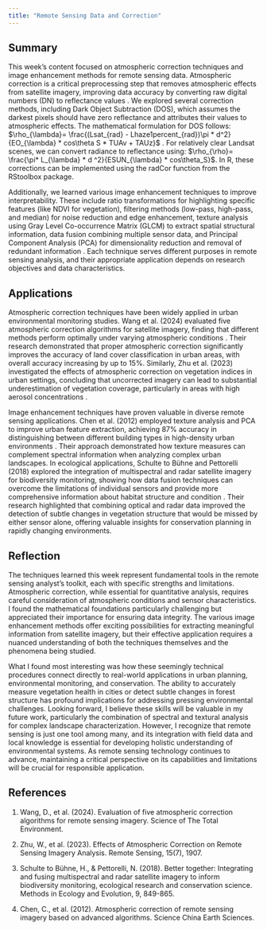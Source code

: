 ```yaml
---
title: "Remote Sensing Data and Correction"
---
```


## Summary

This week's content focused on atmospheric correction techniques and image enhancement methods for remote sensing data. Atmospheric correction is a critical preprocessing step that removes atmospheric effects from satellite imagery, improving data accuracy by converting raw digital numbers (DN) to reflectance values . We explored several correction methods, including Dark Object Subtraction (DOS), which assumes the darkest pixels should have zero reflectance and attributes their values to atmospheric effects. The mathematical formulation for DOS follows: $\rho_{\lambda}= \frac{(Lsat_{rad} - Lhaze1percent_{rad})\pi * d^2}{EO_{\lambda} * cos\theta S * TUAv + TAUz}$ . For relatively clear Landsat scenes, we can convert radiance to reflectance using: $\rho_{\rho}= \frac{\pi* L_{\lambda} * d ^2}{ESUN_{\lambda} * cos\theta_S}$. In R, these corrections can be implemented using the radCor function from the RStoolbox package.

Additionally, we learned various image enhancement techniques to improve interpretability. These include ratio transformations for highlighting specific features (like NDVI for vegetation), filtering methods (low-pass, high-pass, and median) for noise reduction and edge enhancement, texture analysis using Gray Level Co-occurrence Matrix (GLCM) to extract spatial structural information, data fusion combining multiple sensor data, and Principal Component Analysis (PCA) for dimensionality reduction and removal of redundant information . Each technique serves different purposes in remote sensing analysis, and their appropriate application depends on research objectives and data characteristics.

## Applications

Atmospheric correction techniques have been widely applied in urban environmental monitoring studies. Wang et al. (2024) evaluated five atmospheric correction algorithms for satellite imagery, finding that different methods perform optimally under varying atmospheric conditions . Their research demonstrated that proper atmospheric correction significantly improves the accuracy of land cover classification in urban areas, with overall accuracy increasing by up to 15%. Similarly, Zhu et al. (2023) investigated the effects of atmospheric correction on vegetation indices in urban settings, concluding that uncorrected imagery can lead to substantial underestimation of vegetation coverage, particularly in areas with high aerosol concentrations .

Image enhancement techniques have proven valuable in diverse remote sensing applications. Chen et al. (2012) employed texture analysis and PCA to improve urban feature extraction, achieving 87% accuracy in distinguishing between different building types in high-density urban environments . Their approach demonstrated how texture measures can complement spectral information when analyzing complex urban landscapes. In ecological applications, Schulte to Bühne and Pettorelli (2018) explored the integration of multispectral and radar satellite imagery for biodiversity monitoring, showing how data fusion techniques can overcome the limitations of individual sensors and provide more comprehensive information about habitat structure and condition . Their research highlighted that combining optical and radar data improved the detection of subtle changes in vegetation structure that would be missed by either sensor alone, offering valuable insights for conservation planning in rapidly changing environments.

## Reflection

The techniques learned this week represent fundamental tools in the remote sensing analyst's toolkit, each with specific strengths and limitations. Atmospheric correction, while essential for quantitative analysis, requires careful consideration of atmospheric conditions and sensor characteristics. I found the mathematical foundations particularly challenging but appreciated their importance for ensuring data integrity. The various image enhancement methods offer exciting possibilities for extracting meaningful information from satellite imagery, but their effective application requires a nuanced understanding of both the techniques themselves and the phenomena being studied.

What I found most interesting was how these seemingly technical procedures connect directly to real-world applications in urban planning, environmental monitoring, and conservation. The ability to accurately measure vegetation health in cities or detect subtle changes in forest structure has profound implications for addressing pressing environmental challenges. Looking forward, I believe these skills will be valuable in my future work, particularly the combination of spectral and textural analysis for complex landscape characterization. However, I recognize that remote sensing is just one tool among many, and its integration with field data and local knowledge is essential for developing holistic understanding of environmental systems. As remote sensing technology continues to advance, maintaining a critical perspective on its capabilities and limitations will be crucial for responsible application.

## References

1.  Wang, D., et al. (2024). Evaluation of five atmospheric correction algorithms for remote sensing imagery. Science of The Total Environment.

2.  Zhu, W., et al. (2023). Effects of Atmospheric Correction on Remote Sensing Imagery Analysis. Remote Sensing, 15(7), 1907.

3.  Schulte to Bühne, H., & Pettorelli, N. (2018). Better together: Integrating and fusing multispectral and radar satellite imagery to inform biodiversity monitoring, ecological research and conservation science. Methods in Ecology and Evolution, 9, 849-865.

4.  Chen, C., et al. (2012). Atmospheric correction of remote sensing imagery based on advanced algorithms. Science China Earth Sciences.
